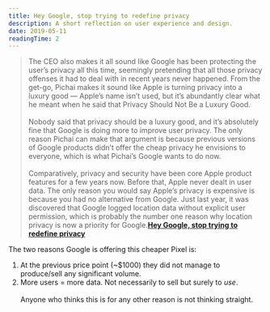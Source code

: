 ```yaml
---
title: Hey Google, stop trying to redefine privacy
description: A short reflection on user experience and design.
date: 2019-05-11
readingTime: 2
---
```


>The CEO also makes it all sound like Google has been protecting the user’s privacy all this time, seemingly pretending that all those privacy offenses it had to deal with in recent years never happened.
From the get-go, Pichai makes it sound like Apple is turning privacy into a luxury good — Apple’s name isn’t used, but it’s abundantly clear what he meant when he said that Privacy Should Not Be a Luxury Good.
<br /><br />
Nobody said that privacy should be a luxury good, and it’s absolutely fine that Google is doing more to improve user privacy. The only reason Pichai can make that argument is because previous versions of Google products didn’t offer the cheap privacy he envisions to everyone, which is what Pichai’s Google wants to do now.
<br /><br />
Comparatively, privacy and security have been core Apple product features for a few years now. Before that, Apple never dealt in user data. The only reason you would say Apple’s privacy is expensive is because you had no alternative from Google. Just last year, it was discovered that Google logged location data without explicit user permission, which is probably the number one reason why location privacy is now a priority for Google.**[Hey Google, stop trying to redefine privacy](https://bgr.com/2019/05/08/google-privacy-features-vs-apple-sundar-pichais-nyt-opinion/)**

The two reasons Google is offering this cheaper Pixel is: <br />
1) At the previous price point (~$1000) they did not manage to produce/sell any significant volume.
2) More users = more data. Not necessarily to sell but surely to _use_.
<br /><br />
Anyone who thinks this is for any other reason is not thinking straight.